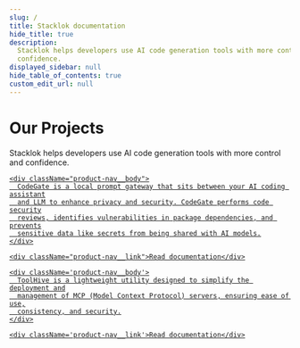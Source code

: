 ```yaml
---
slug: /
title: Stacklok documentation
hide_title: true
description:
  Stacklok helps developers use AI code generation tools with more control and
  confidence.
displayed_sidebar: null
hide_table_of_contents: true
custom_edit_url: null
---
```



<h1 className='text--center'>Our Projects</h1>

<div className='landing-subtitle'>
  Stacklok helps developers use AI code generation tools with more control and
  confidence.
</div>

<div className="product-nav">
  <a className="product-nav__item" href='/codegate/'>
    <div>
      <ThemedImage alt='CodeGate logo' title='CodeGate logo'
        sources={{
          light: useBaseUrl('/img/codegate-wordmark-black.svg'),
          dark: useBaseUrl('/img/codegate-wordmark-white.svg'),
        }}
        class='product-nav__logo'
      />
    </div>

    <div className="product-nav__body">
      CodeGate is a local prompt gateway that sits between your AI coding assistant
      and LLM to enhance privacy and security. CodeGate performs code security
      reviews, identifies vulnerabilities in package dependencies, and prevents
      sensitive data like secrets from being shared with AI models.
    </div>

    <div className="product-nav__link">Read documentation</div>

  </a>

  <a className="product-nav__item" href='/toolhive'>
    <div>
      <ThemedImage alt='ToolHive logo' title='ToolHive logo'
        sources={{
          light: useBaseUrl('/img/toolhive-wordmark-black.svg'),
          dark: useBaseUrl('/img/toolhive-wordmark-white.svg'),
        }}
        class='product-nav__logo'
      />
    </div>

    <div className='product-nav__body'>
      ToolHive is a lightweight utility designed to simplify the deployment and
      management of MCP (Model Context Protocol) servers, ensuring ease of use,
      consistency, and security.
    </div>

    <div className='product-nav__link'>Read documentation</div>

  </a>
</div>
